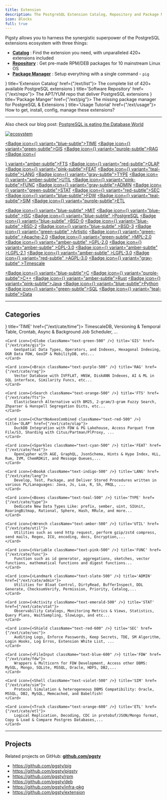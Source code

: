 ```yaml
---
title: Extension
description: The PostgreSQL Extension Catalog, Repository and Package Manager
icon: Blocks
full: true
---
```



Pigsty allows you to harness the synergistic superpower of the PostgreSQL extensions ecosystem with three things:

- [**Catalog**](/ext/list) : Find the extension you need, with unparalleled 420+ extensions included
- [**Repository**](/ext/repo) : Get pre-made RPM/DEB packages for 10 mainstream Linux OS
- [**Package Manager**](/ext/pig) : Setup everything with a single command - `pig`

<Cards>
    <Card icon={<ClipboardList className="text-green-600" />} title='Extension Catalog' href={"/ext/list"}>
        The complete list of <span className="text-lg font-black text-emerald-500">420+</span> available PostgreSQL extensions
    </Card>
    <Card icon={<Warehouse className={"text-red-500"} />} title='Software Repository' href={"/ext/repo"}>
        The APT/YUM repo that deliver PostgreSQL extensions
    </Card>
    <Card icon={<PiggyBank className="text-blue-300" />} title='Package Manger' href={"/ext/pig"}>
        The missing package manager for PostgreSQL & Extensions
    </Card>
    <Card icon={<CircleHelp className={"text-orange-400"} />} title='Usage Tutorial' href={"/ext/usage"}>
        How to get, install, config, manage these extensions?
    </Card>
</Cards>



--------

Also check our blog post: [PostgreSQL is eating the Database World](https://medium.com/@fengruohang/postgres-is-eating-the-database-world-157c204dcfc4)

[![ecosystem](/img/pigsty/ecosystem.gif)](https://medium.com/@fengruohang/postgres-is-eating-the-database-world-157c204dcfc4)

<a href="/ext/cate/time" className="no-underline"><Badge icon={<Clock />} variant="blue-subtle">TIME</Badge></a>
<a href="/ext/cate/gis" className="no-underline"><Badge icon={<Globe />} variant="green-subtle">GIS</Badge></a>
<a href="/ext/cate/rag" className="no-underline"><Badge icon={<Brain />} variant="purple-subtle">RAG</Badge></a>
<a href="/ext/cate/fts" className="no-underline"><Badge icon={<Search />} variant="amber-subtle">FTS</Badge></a>
<a href="/ext/cate/olap" className="no-underline"><Badge icon={<ChartNoAxesCombined />} variant="red-subtle">OLAP</Badge></a>
<a href="/ext/cate/feat" className="no-underline"><Badge icon={<Sparkles />} variant="pink-subtle">FEAT</Badge></a>
<a href="/ext/cate/lang" className="no-underline"><Badge icon={<BookA />} variant="teal-subtle">LANG</Badge></a>
<a href="/ext/cate/type" className="no-underline"><Badge icon={<Boxes />} variant="gray-subtle">TYPE</Badge></a>
<a href="/ext/cate/util" className="no-underline"><Badge icon={<Wrench />} variant="amber-subtle">UTIL</Badge></a>
<a href="/ext/cate/func" className="no-underline"><Badge icon={<Variable />} variant="pink-subtle">FUNC</Badge></a>
<a href="/ext/cate/admin" className="no-underline"><Badge icon={<Landmark />} variant="gray-subtle">ADMIN</Badge></a>
<a href="/ext/cate/stat" className="no-underline"><Badge icon={<Activity />} variant="green-subtle">STAT</Badge></a>
<a href="/ext/cate/sec" className="no-underline"><Badge icon={<Shield />} variant="red-subtle">SEC</Badge></a>
<a href="/ext/cate/fdw" className="no-underline"><Badge icon={<FileInput />} variant="blue-subtle">FDW</Badge></a>
<a href="/ext/cate/sim" className="no-underline"><Badge icon={<Shell />} variant="teal-subtle">SIM</Badge></a>
<a href="/ext/cate/etl" className="no-underline"><Badge icon={<Truck />} variant="purple-subtle">ETL</Badge></a>

<a href="/ext/list/license#mit"          className="no-underline"><Badge icon={<Scale />} variant="blue-subtle"  >MIT</Badge></a>
<a href="/ext/list/license#isc"          className="no-underline"><Badge icon={<Scale />} variant="blue-subtle"  >ISC</Badge></a>
<a href="/ext/list/license#postgresql"   className="no-underline"><Badge icon={<Scale />} variant="blue-subtle"  >PostgreSQL</Badge></a>
<a href="/ext/list/license#bsd-0-clause" className="no-underline"><Badge icon={<Scale />} variant="blue-subtle"  >BSD-0</Badge></a>
<a href="/ext/list/license#bsd-2-clause" className="no-underline"><Badge icon={<Scale />} variant="blue-subtle"  >BSD-2</Badge></a>
<a href="/ext/list/license#bsd-3-clause" className="no-underline"><Badge icon={<Scale />} variant="blue-subtle"  >BSD-3</Badge></a>
<a href="/ext/list/license#artistic"     className="no-underline"><Badge icon={<Scale />} variant="green-subtle" >Artistic</Badge></a>
<a href="/ext/list/license#apache-20"    className="no-underline"><Badge icon={<Scale />} variant="green-subtle" >Apache-2.0</Badge></a>
<a href="/ext/list/license#mpl-20"       className="no-underline"><Badge icon={<Scale />} variant="green-subtle" >MPL-2.0</Badge></a>
<a href="/ext/list/license#gpl-20"       className="no-underline"><Badge icon={<Scale />} variant="amber-subtle" >GPL-2.0</Badge></a>
<a href="/ext/list/license#gpl-30"       className="no-underline"><Badge icon={<Scale />} variant="amber-subtle" >GPL-3.0</Badge></a>
<a href="/ext/list/license#lgpl-21"      className="no-underline"><Badge icon={<Scale />} variant="amber-subtle" >LGPL-2.1</Badge></a>
<a href="/ext/list/license#lgpl-30"      className="no-underline"><Badge icon={<Scale />} variant="amber-subtle" >LGPL-3.0</Badge></a>
<a href="/ext/list/license#agpl-30"      className="no-underline"><Badge icon={<Scale />} variant="red-subtle"   >AGPL-3.0</Badge></a>
<a href="/ext/list/license#timescale"    className="no-underline"><Badge icon={<Scale />} variant="gray-subtle"  >Timescale</Badge></a>

<a href="/ext/list/lang#c"><Badge icon={<FileCode2 />} variant="blue-subtle">C</Badge></a>
<a href="/ext/list/lang#c-1"><Badge icon={<FileCode2 />} variant="purple-subtle">C++</Badge></a>
<a href="/ext/list/lang#rust"><Badge icon={<FileCode2 />} variant="amber-subtle">Rust</Badge></a>
<a href="/ext/list/lang#java"><Badge icon={<FileCode2 />} variant="pink-subtle">Java</Badge></a>
<a href="/ext/list/lang#python"><Badge icon={<FileCode2 />} variant="blue-subtle">Python</Badge></a>
<a href="/ext/list/lang#sql"><Badge icon={<FileCode2 />} variant="green-subtle">SQL</Badge></a>
<a href="/ext/list/lang#data"><Badge icon={<FileCode2 />} variant="teal-subtle">Data</Badge></a>




--------

## Categories

<Cards>
    <Card icon={<Clock className="text-blue-500" />} title='TIME' href={"/ext/cate/time"}>
        TimescaleDB, Versioning & Temporal Table, Crontab, Async & Background Job Scheduler, ...
    </Card>

    <Card icon={<Globe className="text-green-500" />} title='GIS' href={"/ext/cate/gis"}>
        GeoSpatial Data Types, Operators, and Indexes, Hexagonal Indexing, OGR Data FDW, GeoIP & MobilityDB, etc...
    </Card>

    <Card icon={<Brain className="text-purple-500" />} title='RAG' href={"/ext/cate/rag"}>
        Vector Database with IVFFLAT, HNSW, DiskANN Indexes, AI & ML in SQL interface, Similarity Funcs, etc...
    </Card>

    <Card icon={<Search className="text-orange-500" />} title='FTS' href={"/ext/cate/fts"}>
        ElasticSearch Alternative with BM25, 2-gram/3-gram Fuzzy Search, Zhparser & Hunspell Segregation Dicts, etc...
    </Card>

    <Card icon={<ChartNoAxesCombined className="text-red-500" />} title='OLAP' href={"/ext/cate/olap"}>
        DuckDB Integration with FDW & PG Lakehouse, Access Parquet from File/S3, Sharding with Citus/Partman/PlProxy, ...
    </Card>

    <Card icon={<Sparkles className="text-cyan-500" />} title='FEAT' href={"/ext/cate/feat"}>
        OpenCypher with AGE, GraphQL, JsonSchema, Hints & Hypo Index, HLL, Rum, IVM, ChemRDKit, and Message Queues,...
    </Card>

    <Card icon={<BookA className="text-indigo-500" />} title='LANG' href={"/ext/cate/lang"}>
        Develop, Test, Package, and Deliver Stored Procedures written in various PL/Lanaguages: Java, Js, Lua, R, Sh, PRQL, ...
    </Card>

    <Card icon={<Boxes className="text-teal-500" />} title='TYPE' href={"/ext/cate/type"}>
        Dedicate New Data Types Like: prefix, sember, uint, SIUnit, RoaringBitmap, Rational, Sphere, Hash, RRule, and more...
    </Card>

    <Card icon={<Wrench className="text-amber-500" />} title='UTIL' href={"/ext/cate/util"}>
        Utilities such as send http request, perform gzip/zstd compress, send mails, Regex, ICU, encoding, docs, Encryption,...
    </Card>

    <Card icon={<Variable className="text-pink-500" />} title='FUNC' href={"/ext/cate/func"}>
        Function such as id generator, aggregations, sketches, vector functions, mathematical functions and digest functions...
    </Card>

    <Card icon={<Landmark className="text-slate-500" />} title='ADMIN' href={"/ext/cate/admin"}>
        Utilities for Bloat Control, DirtyRead, BufferInspect, DDL Generate, ChecksumVerify, Permission, Priority, Catalog,...
    </Card>

    <Card icon={<Activity className="text-emerald-500" />} title='STAT' href={"/ext/cate/stat"}>
        Observability Catalogs, Monitoring Metrics & Views, Statistics, Query Plans, WaitSampling, SlowLogs, and etc...
    </Card>

    <Card icon={<Shield className="text-red-600" />} title='SEC' href={"/ext/cate/sec"}>
        Auditing Logs, Enforce Passwords, Keep Secrets, TDE, SM Algorithm, Login Hooks, Log Erros, Extension White List, ...
    </Card>

    <Card icon={<FileInput className="text-blue-600" />} title='FDW' href={"/ext/cate/fdw"}>
        Wrappers & Multicorn for FDW Development, Access other DBMS: MySQL, Mongo, SQLite, MSSQL, Oracle, HDFS, DB2,...
    </Card>

    <Card icon={<Shell className="text-violet-500" />} title='SIM' href={"/ext/cate/sim"}>
        Protocol Simulation & heterogeneous DBMS Compatibility: Oracle, MSSQL, DB2, MySQL, Memcached, and Babelfish!
    </Card>

    <Card icon={<Truck className="text-orange-600" />} title='ETL' href={"/ext/cate/etl"}>
        Logical Replication, Decoding, CDC in protobuf/JSON/Mongo format, Copy & Load & Compare Postgres Databases,...
    </Card>
</Cards>


--------

## Projects

Related projects on GitHub: [**github.com/pgsty**](https://github.com/pgsty)

- https://github.com/pgsty/pig
- https://github.com/pgsty/pigsty
- https://github.com/pgsty/rpm
- https://github.com/pgsty/deb
- https://github.com/pgsty/infra-pkg
- https://github.com/pgsty/extension
